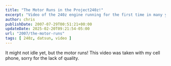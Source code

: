 ```yaml
---
title: "The Motor Runs in the Project240z!"
excerpt: "Video of the 240z engine running for the first time in many years. Video was taken by a cell phone, back in 2007, so quality lacks a bit."
author: chris
publishDate: 2007-07-29T00:51:21+00:00
updateDate: 2025-02-20T09:21:54-05:00
url: "2007/the-motor-runs"
tags: [ 240z, datsun, video ]
---
```


It might not idle yet, but the motor runs! This video was taken with my cell phone, sorry for the lack of quality.

<YouTubeEmbed videoId="NaF68uvrYfI" title="Project240z the motor runs!" publishDate="2007-07-29T00:51:21+00:00" description="It might not idle yet, but the motor runs! This video was taken with my cell phone, sorry for the lack of quality." />